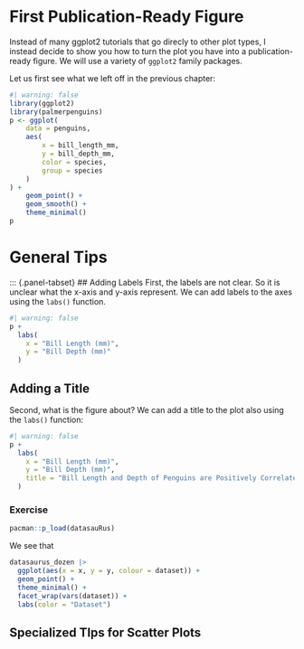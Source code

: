# First Publication-Ready Figure

Instead of many ggplot2 tutorials that go direcly to other plot types, I instead decide to show you how to turn the plot you have into a publication-ready figure. We will use a variety of `ggplot2` family packages.

Let us first see what we left off in the previous chapter:
```r
#| warning: false
library(ggplot2)
library(palmerpenguins)
p <- ggplot(
    data = penguins,
    aes(
        x = bill_length_mm,
        y = bill_depth_mm,
        color = species,
        group = species
    )
) +
    geom_point() +
    geom_smooth() +
    theme_minimal()
p
```

# General Tips

::: {.panel-tabset}
## Adding Labels 
First, the labels are not clear. So it is unclear what the x-axis and y-axis represent. We can add labels to the axes using the `labs()` function. 
```r
#| warning: false
p + 
  labs(
    x = "Bill Length (mm)",
    y = "Bill Depth (mm)"
  )
```

## Adding a Title
Second, what is the figure about? We can add a title to the plot also using the `labs()` function:
```r
#| warning: false
p + 
  labs(
    x = "Bill Length (mm)",
    y = "Bill Depth (mm)",
    title = "Bill Length and Depth of Penguins are Positively Correlated"
  )
```


### Exercise {-}

```r
pacman::p_load(datasauRus)
```

We see that 
```r
datasaurus_dozen |>
  ggplot(aes(x = x, y = y, colour = dataset)) +
  geom_point() +
  theme_minimal() +
  facet_wrap(vars(dataset)) +
  labs(color = "Dataset")
```
<!-- https://tellingstorieswithdata.com/05-graphs_tables_maps.html -->


## Specialized TIps for Scatter Plots